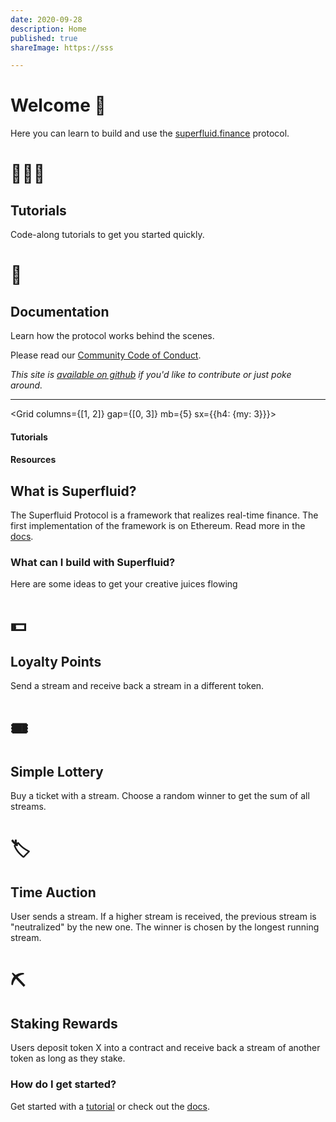 ```yaml
---
date: 2020-09-28
description: Home
published: true
shareImage: https://sss

---
```

# Welcome 👋

Here you can learn to build and use the [superfluid.finance](https://superfluid.finance) protocol.

<Grid columns={1}  gap={0} mb="5">
<Card href="/tutorials" variant="primary" >

# 👩🏼‍🏫

<div>

## Tutorials

Code-along tutorials to get you started quickly.

</div>
</Card>

<Card href="/docs" variant="primary">

# ‍📖

<div>

## Documentation

Learn how the protocol works behind the scenes.

</div>
</Card>
</Grid>

Please read our [Community Code of Conduct](/code-of-conduct/).

_This site is_ [_available on github_](https://github.com/superfluid-finance/superfluid-protocol-docs) _if you'd like to contribute or just poke around._

***

<Grid columns={[1, 2]} gap={[0, 3]} mb={5}  sx={{h4: {my: 3}}}>
<div>

#### Tutorials

<Card
href="/tutorials/create-a-flow"
children="🔀 Create a Superfluid Flow"
variant="secondary"
/>
<Card
href="/tutorials/instant-distribution"
children="💰 Perform an Instant Distribution"
variant="secondary"
/>
</div>
<div>

#### Resources

<Card
href="/code-of-conduct"
children="Community Code of Conduct"
variant="secondary"
/>
<Card
href="https://discord.gg/qKgxvzr"
children="👾 Discord Community"
variant="secondary"
/>
</div>
</Grid>

## What is Superfluid?

The Superfluid Protocol is a framework that realizes real-time finance. The first implementation of the framework is on Ethereum. Read more in the [docs](/docs).

### What can I build with Superfluid?

Here are some ideas to get your creative juices flowing

<Grid gap={0} columns={2}>

<Card variant="primary" >

# 💵

<div>

## Loyalty Points

Send a stream and receive back a stream in a different token.
</div>
</Card>

<Card variant="primary" >

# 🎟

<div>

## Simple Lottery

Buy a ticket with a stream. Choose a random winner to get the sum of all streams.
</div>
</Card>

<Card variant="primary" >

# 🏷

<div>

## Time Auction

User sends a stream. If a higher stream is received, the previous stream is "neutralized" by the new one. The winner is chosen by the longest running stream.
</div>
</Card>

<Card variant="primary" >

# ⛏

<div>

## Staking Rewards

Users deposit token X into a contract and receive back a stream of another token as long as they stake.
</div>
</Card>
</Grid>

### How do I get started?

Get started with a [tutorial](/tutorials) or check out the [docs](/docs).
